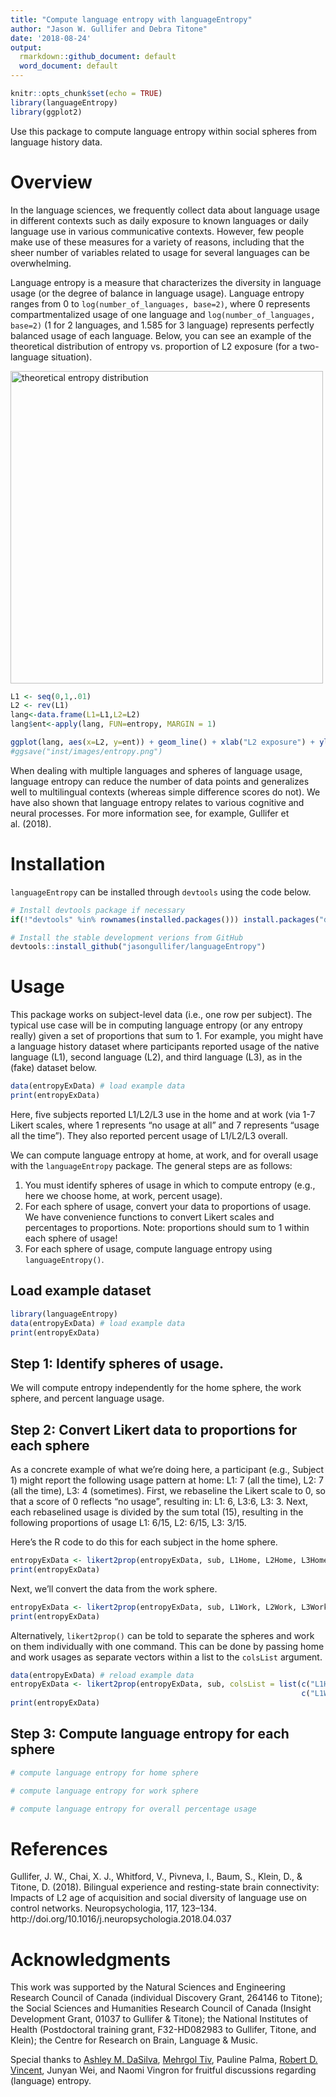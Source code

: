 ```yaml
---
title: "Compute language entropy with languageEntropy"
author: "Jason W. Gullifer and Debra Titone"
date: '2018-08-24'
output:
  rmarkdown::github_document: default
  word_document: default
---
```


```r
knitr::opts_chunk$set(echo = TRUE)
library(languageEntropy)
library(ggplot2)
```

Use this package to compute language entropy within social spheres from language history data.

# Overview
In the language sciences, we frequently collect data about language usage in different contexts such as daily exposure to known languages or daily language use in various communicative contexts. However, few people make use of these measures for a variety of reasons, including that the sheer number of variables related to usage for several languages can be overwhelming. 

Language entropy is a measure that characterizes the diversity in language usage (or the degree of balance in language usage). Language entropy ranges from 0 to `log(number_of_languages, base=2)`, where 0 represents compartmentalized usage of one language and `log(number_of_languages, base=2)` (1 for 2 languages, and 1.585 for 3 language) represents perfectly balanced usage of each language. Below, you can see an example of the theoretical distribution of entropy vs. proportion of L2 exposure (for a two-language situation).

<img src="inst/images/entropy.png" alt="theoretical entropy distribution" width="500"/>

```r
L1 <- seq(0,1,.01)
L2 <- rev(L1)
lang<-data.frame(L1=L1,L2=L2)
lang$ent<-apply(lang, FUN=entropy, MARGIN = 1)

ggplot(lang, aes(x=L2, y=ent)) + geom_line() + xlab("L2 exposure") + ylab("Language entropy") + theme_minimal(base_size = 16)
#ggsave("inst/images/entropy.png")
```

When dealing with multiple languages and spheres of language usage, language entropy can  reduce the number of data points and generalizes well to multilingual contexts (whereas simple difference scores do not). We have also shown that language entropy relates to various cognitive and neural processes. For more information see, for example, Gullifer et al. (2018).

# Installation
`languageEntropy` can be installed through `devtools` using the code below.

```r
# Install devtools package if necessary
if(!"devtools" %in% rownames(installed.packages())) install.packages("devtools")

# Install the stable development verions from GitHub
devtools::install_github("jasongullifer/languageEntropy")
```

# Usage
This package works on subject-level data (i.e., one row per subject). The typical use case will be in computing language entropy (or any entropy really) given a set of proportions that sum to 1. For example, you might have a language history dataset where participants reported usage of the native language (L1), second language (L2), and third language (L3), as in the (fake) dataset below. 

```r
data(entropyExData) # load example data
print(entropyExData)
```
Here, five subjects reported L1/L2/L3 use in the home and at work (via 1-7 Likert scales, where 1 represents "no usage at all" and 7 represents "usage all the time"). They also reported percent usage of L1/L2/L3 overall. 

We can compute language entropy at home, at work, and for overall usage with the `languageEntropy` package. The general steps are as follows:

1. You must identify spheres of usage in which to compute entropy (e.g., here we choose home, at work, percent usage). 
2. For each sphere of usage, convert your data to proportions of usage. We have convenience functions to convert Likert scales and percentages to proportions. Note: proportions should sum to 1 within each sphere of usage!
3. For each sphere of usage, compute language entropy using `languageEntropy()`. 

## Load example dataset
```r
library(languageEntropy)
data(entropyExData) # load example data
print(entropyExData)
```

## Step 1: Identify spheres of usage.
We will compute entropy independently for the home sphere, the work sphere, and percent language usage. 

## Step 2: Convert Likert data to proportions for each sphere
As a concrete example of what we're doing here, a participant (e.g., Subject 1) might report the following usage pattern at home: L1: 7 (all the time), L2: 7 (all the time), L3: 4 (sometimes). First, we rebaseline the Likert scale to 0, so that a score of 0 reflects "no usage", resulting in: L1: 6, L3:6, L3: 3. Next, each rebaselined usage is divided by the sum total (15), resulting in the following proportions of usage L1: 6/15, L2: 6/15, L3: 3/15.  

Here's the R code to do this for each subject in the home sphere.
```r
entropyExData <- likert2prop(entropyExData, sub, L1Home, L2Home, L3Home)
print(entropyExData)
```

Next, we'll convert the data from the work sphere. 
```r
entropyExData <- likert2prop(entropyExData, sub, L1Work, L2Work, L3Work)
print(entropyExData)
```

Alternatively, `likert2prop()` can be told to separate the spheres and work on them individually with one command. This can be done by passing home and work usages as separate vectors within a list to the `colsList` argument.
```r
data(entropyExData) # reload example data
entropyExData <- likert2prop(entropyExData, sub, colsList = list(c("L1Home", "L2Home", "L3Home"),
                                                                 c("L1Work", "L2Work", "L3Work")))
print(entropyExData)
```

## Step 3: Compute language entropy for each sphere
```r
# compute language entropy for home sphere

# compute language entropy for work sphere

# compute language entropy for overall percentage usage

```


# References

Gullifer, J. W., Chai, X. J., Whitford, V., Pivneva, I., Baum, S., Klein, D., & Titone, D. (2018). Bilingual experience and resting-state brain connectivity: Impacts of L2 age of acquisition and social diversity of language use on control networks. Neuropsychologia, 117, 123–134. http://doi.org/10.1016/j.neuropsychologia.2018.04.037

# Acknowledgments
This work was supported by the Natural Sciences and Engineering Research Council of Canada (individual Discovery Grant, 264146 to Titone); the Social Sciences and Humanities Research Council of Canada (Insight Development Grant, 01037 to Gullifer & Titone); the National Institutes of Health (Postdoctoral training grant, F32-HD082983 to Gullifer, Titone, and Klein); the Centre for Research on Brain, Language & Music.

Special thanks to [Ashley M. DaSilva](https://github.com/adasilva), [Mehrgol Tiv](https://github.com/mehrgoltiv), Pauline Palma, [Robert D. Vincent](http://www.bic.mni.mcgill.ca/users/bert/), Junyan Wei, and Naomi Vingron for fruitful discussions regarding (language) entropy. 

